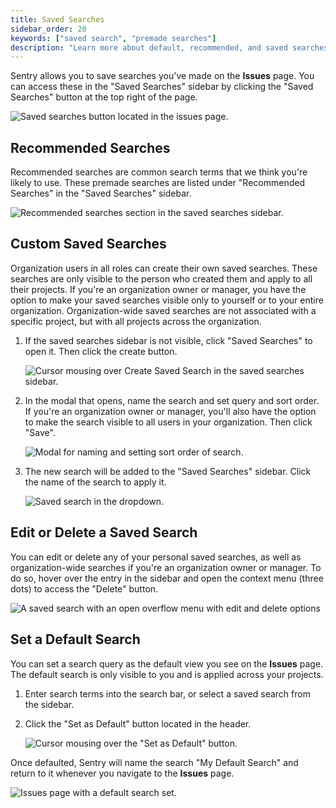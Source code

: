 ```yaml
---
title: Saved Searches
sidebar_order: 20
keywords: ["saved search", "premade searches"]
description: "Learn more about default, recommended, and saved searches."
---
```


Sentry allows you to save searches you've made on the **Issues** page. You can access these in the "Saved Searches" sidebar by clicking the "Saved Searches" button at the top right of the page.

![Saved searches button located in the issues page.](search-saved-searches-button.png)

## Recommended Searches

Recommended searches are common search terms that we think you're likely to use. These premade searches are listed under "Recommended Searches" in the "Saved Searches" sidebar.

![Recommended searches section in the saved searches sidebar.](search-recommended.png)

## Custom Saved Searches

Organization users in all roles can create their own saved searches. These searches are only visible to the person who created them and apply to all their projects. If you're an organization owner or manager, you have the option to make your saved searches visible only to yourself or to your entire organization. Organization-wide saved searches are not associated with a specific project, but with all projects across the organization.

1. If the saved searches sidebar is not visible, click "Saved Searches" to open it. Then click the create button.

   ![Cursor mousing over Create Saved Search in the saved searches sidebar.](search-add-saved-search-step-one.png)

2. In the modal that opens, name the search and set query and sort order. If you're an organization owner or manager, you'll also have the option to make the search visible to all users in your organization. Then click "Save".

   ![Modal for naming and setting sort order of search.](search-add-saved-search-step-two.png)

3. The new search will be added to the "Saved Searches" sidebar. Click the name of the search to apply it.

   ![Saved search in the dropdown.](search-add-saved-search-step-three.png)

## Edit or Delete a Saved Search

You can edit or delete any of your personal saved searches, as well as organization-wide searches if you're an organization owner or manager. To do so, hover over the entry in the sidebar and open the context menu (three dots) to access the "Delete" button.

![A saved search with an open overflow menu with edit and delete options](search-saved-search-edit-delete.png)

## Set a Default Search

You can set a search query as the default view you see on the **Issues** page. The default search is only visible to you and is applied across your projects.

1. Enter search terms into the search bar, or select a saved search from the sidebar.

2. Click the "Set as Default" button located in the header.

   ![Cursor mousing over the "Set as Default" button.](search-default-step-two.png)

Once defaulted, Sentry will name the search "My Default Search" and return to it whenever you navigate to the **Issues** page.

![Issues page with a default search set.](search-default-search-set.png)

